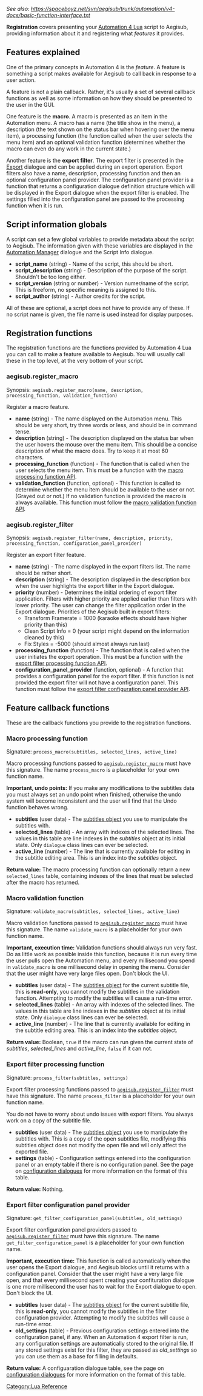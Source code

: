 ''See also: https://spaceboyz.net/svn/aegisub/trunk/automation/v4-docs/basic-function-interface.txt ''

'''Registration''' covers presenting your [[Lua Reference|Automation 4 Lua]] script to Aegisub, providing information about it and registering what ''features'' it provides.

== Features explained ==

One of the primary concepts in Automation 4 is the ''feature''. A feature is something a script makes available for Aegisub to call back in response to a user action.

A feature is not a plain callback. Rather, it's usually a set of several callback functions as well as some information on how they should be presented to the user in the GUI.

One feature is the '''macro'''. A macro is presented as an item in the Automation menu. A macro has a name (the title show in the menu), a description (the text shown on the status bar when hovering over the menu item), a processing function (the function called when the user selects the menu item) and an optional validation function (determines whether the macro can even do any work in the current state.)

Another feature is the '''export filter'''. The export filter is presented in the [[Exporting|Export]] dialogue and can be applied during an export operation. Export filters also have a name, description, processing function and then an optional configuration panel provider. The configuration panel provider is a function that returns a configuration dialogue definition structure which will be displayed in the Export dialogue when the export filter is enabled. The settings filled into the configuration panel are passed to the processing function when it is run.

== Script information globals ==

A script can set a few global variables to provide metadata about the script to Aegisub. The information given with these variables are displayed in the [[Automation Manager]] dialogue and the Script Info dialogue.

* '''script_name''' (string) - Name of the script, this should be short.
* '''script_description''' (string) - Description of the purpose of the script. Shouldn't be too long either.
* '''script_version''' (string or number) - Version numer/name of the script. This is freeform, no specific meaning is assigned to this.
* '''script_author''' (string) - Author credits for the script.

All of these are optional, a script does not have to provide any of these. If no script name is given, the file name is used instead for display purposes.

== Registration functions ==

The registration functions are the functions provided by Automation 4 Lua you can call to make a feature available to Aegisub. You will usually call these in the top level, at the very bottom of your script.

=== aegisub.register_macro ===

Synopsis: <code>aegisub.register_macro(name, description, processing_function, validation_function)</code>

Register a macro feature.

* '''name''' (string) - The name displayed on the Automation menu. This should be very short, try three words or less, and should be in command tense.
* '''description''' (string) - The description displayed on the status bar when the user hovers the mouse over the menu item. This should be a concise description of what the macro does. Try to keep it at most 60 characters.
* '''processing_function''' (function) - The function that is called when the user selects the menu item. This must be a function with the [[#Macro processing function|macro processing function API]].
* '''validation_function''' (function, optional) - This function is called to determine whether the menu item should be available to the user or not. (Grayed out or not.) If no validation function is provided the macro is always available. This function must follow the [[#Macro validation function|macro validation function API]].

=== aegisub.register_filter ===

Synopsis: <code>aegisub.register_filter(name, description, priority, processing_function, configuration_panel_provider)</code>

Register an export filter feature.

* '''name''' (string) - The name displayed in the export filters list. The name should be rather short.
* '''description''' (string) - The description displayed in the description box when the user highlights the export filter in the Export dialogue.
* '''priority''' (number) - Determines the initial ordering of export filter application. Filters with higher priority are applied earlier than filters with lower priority. The user can change the filter application order in the Export dialogue. Priorities of the Aegisub built in export filters:
** Transform Framerate = 1000 (karaoke effects should have higher priority than this)
** Clean Script Info = 0 (your script might depend on the information cleaned by this)
** Fix Styles = -5000 (should almost always run last)
* '''processing_function''' (function) - The function that is called when the user initiates the export operation. This must be a function with the [[#Export filter processing function|export filter processing function API]].
* '''configuration_panel_provider''' (function, optional) - A function that provides a configuration panel for the export filter. If this function is not provided the export filter will not have a configuration panel. This function must follow the [[#Export filter configuration panel provider|export filter configuration panel provider API]].

== Feature callback functions ==

These are the callback functions you provide to the registration functions.

=== Macro processing function ===

Signature: <code>process_macro(subtitles, selected_lines, active_line)</code>

Macro processing functions passed to <code>[[#aegisub.register_macro|aegisub.register_macro]]</code> must have this signature. The name <code>process_macro</code> is a placeholder for your own function name.

'''Important, undo points:''' If you make any modifications to the subtitles data you must always set an undo point when finished, otherwise the undo system will become inconsistent and the user will find that the Undo function behaves wrong.

* '''subtitles''' (user data) - The [[Automation 4 Lua Subtitle file interface|subtitles object]] you use to manipulate the subtitles with.
* '''selected_lines''' (table) - An array with indexes of the selected lines. The values in this table are line indexes in the ''subtitles'' object at its initial state. Only <tt>dialogue</tt> class lines can ever be selected.
* '''active_line''' (number) - The line that is currently available for editing in the subtitle editing area. This is an index into the ''subtitles'' object.

'''Return value:''' The macro processing function can optionally return a new <code>selected_lines</code> table, containing indexes of the lines that must be selected after the macro has returned.

=== Macro validation function ===

Signature: <code>validate_macro(subtitles, selected_lines, active_line)</code>

Macro validation functions passed to <code>[[#aegisub.register_macro|aegisub.register_macro]]</code> must have this signature. The name <code>validate_macro</code> is a placeholder for your own function name.

'''Important, execution time:''' Validation functions should always run very fast. Do as little work as possible inside this function, because it is run every time the user pulls open the Automation menu, and every millisecond you spend in <code>validate_macro</code> is one millisecond delay in opening the menu. Consider that the user might have very large files open. Don't block the UI.

* '''subtitles''' (user data) - The [[Automation 4 Lua Subtitle file interface|subtitles object]] for the current subtitle file, this is '''read-only''', you cannot modify the subtitles in the validation function. Attempting to modify the subtitles will cause a run-time error.
* '''selected_lines''' (table) - An array with indexes of the selected lines. The values in this table are line indexes in the ''subtitles'' object at its initial state. Only <tt>dialogue</tt> class lines can ever be selected.
* '''active_line''' (number) - The line that is currently available for editing in the subtitle editing area. This is an index into the ''subtitles'' object.

'''Return value:''' Boolean, <code>true</code> if the macro can run given the current state of ''subtitles'', ''selected_lines'' and ''active_line'', <code>false</code> if it can not.

=== Export filter processing function ===

Signature: <code>process_filter(subtitles, settings)</code>

Export filter processing functions passed to <code>[[#aegisub.register_filter|aegisub.register_filter]]</code> must have this signature. The name <code>process_filter</code> is a placeholder for your own function name.

You do not have to worry about undo issues with export filters. You always work on a copy of the subtitle file.

* '''subtitles''' (user data) - The [[Automation 4 Lua Subtitle file interface|subtitles object]] you use to manipulate the subtitles with. This is a copy of the open subtitles file, modifying this subtitles object does not modify the open file and will only affect the exported file.
* '''settings''' (table) - Configuration settings entered into the configuration panel or an empty table if there is no configuration panel. See the page on [[Automation 4 Lua Configuration dialogues|configuration dialogues]] for more information on the format of this table.

'''Return value:''' Nothing.

=== Export filter configuration panel provider ===

Signature: <code>get_filter_configuration_panel(subtitles, old_settings)</code>

Export filter configuration panel providers passed to <code>[[#aegisub.register_filter|aegisub.register_filter]]</code> must have this signature. The name <code>get_filter_configuration_panel</code> is a placeholder for your own function name.

'''Important, execution time:''' This function is called automatically when the user opens the Export dialogue, and Aegisub blocks until it returns with a configuration panel. Consider that the user might have a very large file open, and that every millisecond spent creating your confituration dialogue is one more millisecond the user has to wait for the Export dialogue to open. Don't block the UI.

* '''subtitles''' (user data) - The [[Automation 4 Lua Subtitle file interface|subtitles object]] for the current subtitle file, this is '''read-only''', you cannot modify the subtitles in the filter configuration provider. Attempting to modify the subtitles will cause a run-time error.
* '''old_settings''' (table) - Previous configuration settings entered into the configuration panel, if any. When an Automation 4 export filter is run, any configuration settings are automatically stored to the original file. If any stored settings exist for this filter, they are passed as ''old_settings'' so you can use them as a base for filling in defaults.

'''Return value:''' A configuaration dialogue table, see the page on [[Automation 4 Lua Configuration dialogues|configuration dialogues]] for more information on the format of this table.


[[Category:Lua Reference]]